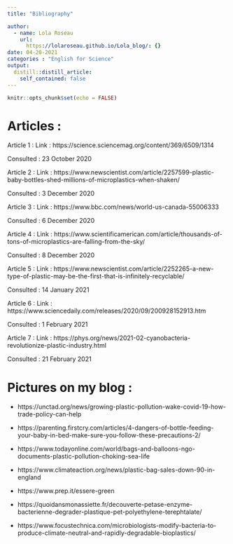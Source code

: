 ```yaml
---
title: "Bibliography"

author:
  - name: Lola Roseau
    url:
      https://lolaroseau.github.io/Lola_blog/: {}
date: 04-20-2021
categories : "English for Science"
output:
  distill::distill_article:
    self_contained: false
---
```


```r
knitr::opts_chunk$set(echo = FALSE)
```

# Articles : 

Article 1 : 
Link : https://science.sciencemag.org/content/369/6509/1314

Consulted : 23 October 2020

Article 2 :
Link : https://www.newscientist.com/article/2257599-plastic-baby-bottles-shed-millions-of-microplastics-when-shaken/

Consulted : 3 December 2020

Article 3 :
Link : https://www.bbc.com/news/world-us-canada-55006333 

Consulted : 6 December 2020

Article 4 :
Link : https://www.scientificamerican.com/article/thousands-of-tons-of-microplastics-are-falling-from-the-sky/

Consulted : 8 December 2020

Article 5 :
Link : https://www.newscientist.com/article/2252265-a-new-type-of-plastic-may-be-the-first-that-is-infinitely-recyclable/ 

Consulted : 14 January 2021

Article 6 :
Link : https://www.sciencedaily.com/releases/2020/09/200928152913.htm

Consulted : 1 February 2021

Article 7 :
Link : https://phys.org/news/2021-02-cyanobacteria-revolutionize-plastic-industry.html

Consulted : 21 February 2021



# Pictures on my blog : 
- https://unctad.org/news/growing-plastic-pollution-wake-covid-19-how-trade-policy-can-help

- https://parenting.firstcry.com/articles/4-dangers-of-bottle-feeding-your-baby-in-bed-make-sure-you-follow-these-precautions-2/

- https://www.todayonline.com/world/bags-and-balloons-ngo-documents-plastic-pollution-choking-sea-life

- https://www.climateaction.org/news/plastic-bag-sales-down-90-in-england

- https://www.prep.it/essere-green

- https://quoidansmonassiette.fr/decouverte-petase-enzyme-bacterienne-degrader-plastique-pet-polyethylene-terephtalate/

- https://www.focustechnica.com/microbiologists-modify-bacteria-to-produce-climate-neutral-and-rapidly-degradable-bioplastics/


